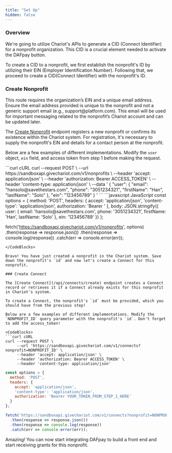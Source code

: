 ```yaml
---
title: "Set Up"
hidden: false
---
```


### Overview
We're going to utilize Chariot's APIs to generate a CID (Connect Identifier) for a nonprofit organization. This CID is a crucial element needed to activate the DAFpay button.

To create a CID to a nonprofit, we first establish the nonprofit's ID by utilizing their EIN (Employer Identification Number). Following that, we proceed to create a CID(Connect Identifier) with the nonprofit's ID.


### Create Nonprofit
<Warning title="Nonprofit EIN & Email Address Requirements">
This route requires the organization’s EIN and a unique email address. Ensure the email address provided is unique to the nonprofit and not a generic support email (e.g., support@platform.com). This email will be used for important messaging related to the nonprofit’s Chariot account and can be updated later.
</Warning>

The [Create Nonprofit](/api/nonprofits/create) endpoint registers a new nonprofit or confirms its existence within the Chariot system. For registration, it's necessary to supply the nonprofit's EIN and details for a contact person at the nonprofit.

Below are a few examples of different implementations. Modify the `user` object,  `ein` field, and access token from step 1 before making the request.

<CodeBlocks>
```curl cURL
curl --request POST \
     --url https://sandboxapi.givechariot.com/v1/nonprofits \
     --header 'accept: application/json' \
     --header 'authorization: Bearer ACCESS_TOKEN' \
     --header 'content-type: application/json' \
     --data '
{
     "user": {
          "email": "hansolo@savethestars.com",
          "phone": "3051234321",
          "firstName": "Han",
          "lastName": "Solo"
     },
     "ein": "123456789"
}
'
```
```javascript JavaScript
const options = {
  method: 'POST',
  headers: {
    accept: 'application/json',
    'content-type': 'application/json',
    authorization: 'Bearer <YOUR_TOKEN_FROM_STEP_1_HERE>'
  },
  body: JSON.stringify({
    user: {
      email: 'hansolo@savethestars.com',
      phone: '3051234321',
      firstName: 'Han',
      lastName: 'Solo'
    },
    ein: '123456789'
  })
};

fetch('https://sandboxapi.givechariot.com/v1/nonprofits', options)
  .then(response => response.json())
  .then(response => console.log(response))
  .catch(err => console.error(err));
```
</CodeBlocks>

Bravo! You have just created a nonprofit in the Chariot system. Save down the nonprofit's `id` and now let's create a Connect for this nonprofit.

### Create Connect

The [Create Connect](/api/connects/create) endpoint creates a Connect record or retrieves it if a Connect already exists for this nonprofit in Chariot's system.

To create a Connect, the nonprofit's `id` must be provided, which you should have from the previous step!

Below are a few examples of different implementations. Modify the `NONPROFIT_ID` query parameter with the nonprofit's `id`. Don't forget to add the access_token!

<CodeBlocks>
```curl cURL
curl --request POST \
     --url 'https://sandboxapi.givechariot.com/v1/connects?nonprofit=NONPROFIT_ID' \
     --header 'accept: application/json' \
     --header 'authorization: Bearer ACCESS_TOKEN' \
     --header 'content-type: application/json'
```
```javascript JavaScript
const options = {
  method: 'POST',
  headers: {
    accept: 'application/json',
    'content-type': 'application/json',
    authorization: 'Bearer YOUR_TOKEN_FROM_STEP_1_HERE'
  }
};

fetch('https://sandboxapi.givechariot.com/v1/connects?nonprofit=NONPROFIT_ID', options)
  .then(response => response.json())
  .then(response => console.log(response))
  .catch(err => console.error(err));
```
</CodeBlocks>

Amazing! You can now start integrating DAFpay to build a front end and start receiving grants for this nonprofit.